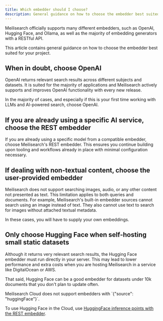 ```yaml
---
title: Which embedder should I choose?
description: General guidance on how to choose the embedder best suited for projects using AI-powered search.
---
```


Meilisearch officially supports many different embedders, such as OpenAI, Hugging Face, and Ollama, as well as the majority of embedding generators with a RESTful API.

This article contains general guidance on how to choose the embedder best suited for your project.

## When in doubt, choose OpenAI

OpenAI returns relevant search results across different subjects and datasets. It is suited for the majority of applications and Meilisearch actively supports and improves OpenAI functionality with every new release.

In the majority of cases, and especially if this is your first time working with LLMs and AI-powered search, choose OpenAI.

## If you are already using a specific AI service, choose the REST embedder

If you are already using a specific model from a compatible embedder, choose Meilisearch's REST embedder. This ensures you continue building upon tooling and workflows already in place with minimal configuration necessary.

## If dealing with non-textual content, choose the user-provided embedder

Meilisearch does not support searching images, audio, or any other content not presented as text. This limitation applies to both queries and documents. For example, Meilisearch's built-in embedder sources cannot search using an image instead of text. They also cannot use text to search for images without attached textual metadata.

In these cases, you will have to supply your own embeddings.

## Only choose Hugging Face when self-hosting small static datasets

Although it returns very relevant search results, the Hugging Face embedder must run directly in your server. This may lead to lower performance and extra costs when you are hosting Meilisearch in a service like DigitalOcean or AWS.

That said, Hugging Face can be a good embedder for datasets under 10k documents that you don't plan to update often. 

<Capsule intent="note">
Meilisearch Cloud does not support embedders with `{"source": "huggingFace"}`.

To use  Hugging Face in the Cloud,  use [HuggingFace inference points with the REST embedder](/guides/ai/huggingface).
 </Capsule>
